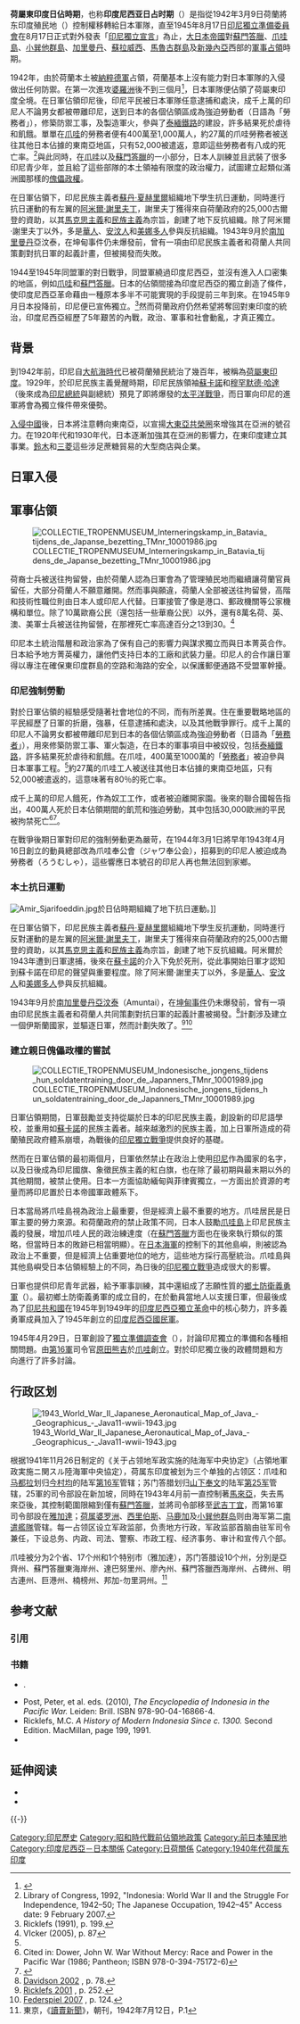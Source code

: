 {{Infobox former country
|conventional_long_name = 日占荷屬東印度
|native_name            =Pendudukan Jepang di Hindia Belanda <br>{{lang|ja|日本占領時期の蘭印}}
|era                    = [[第二次世界大戰|第二次世界大戰]]
|year_start             = 1942年
|year_end               = 1945年
|event_start            = 荷蘭政權移轉
|date_start             = 3月9日
|event1                 = 坤甸事件（坤甸大屠殺）
|date_event1            = 1943年2月13日
|event2                 = [[鄉土防衛義勇軍|鄉土防衛義勇軍暴動]]
|date_event2            = 1945年2月14日
|event_end              = 發表「[[印尼獨立宣言|印尼獨立宣言]]」
|date_end               = 8月17日

|status                 = 殖民地
|empire                 = 日本
|status_text            = [[大日本帝國|大日本帝國]]的軍事佔領地
|p1                     = 荷屬東印度
|flag_p1                = Flag of the Netherlands.svg
|p2                     = 葡屬帝汶
|flag_p2                = Flag of Portugal.svg
|s1                     = 印度尼西亞獨立革命
|flag_s1                = Flag of Indonesia.svg
|s2                     = 荷屬東印度
|flag_s2                = Flag of the Netherlands.svg
|s3                     = 葡屬帝汶
|flag_s3                = Flag of Portugal.svg
|image_map              = File:Japanese Indies.svg
|image_map_caption      = 前[[荷屬東印度|荷屬東印度]] (深紅) 於版圖最盛時的[[大日本帝國|大日本帝國]]（淺紅）的位置
|national_anthem        = 《[[君之代|君之代]]》
|national_motto         = 
|image_flag             = Merchant flag of Japan (1870).svg
|flag_type              = [[日本國旗|日本國旗]]
|image_coat             = Imperial Seal of Japan.svg                
| symbol_type           = [[菊花紋章|日本皇室紋章]]
|coa_size               = 80px
|capital                = [[雅加達|雅加達]]
|religion               = 
|common_languages       = [[日語|日語]]、[[印尼語|印尼語]]
|government_type        = [[軍事佔領|軍事佔領]]
|currency               = [[日本軍用手票|日本軍用手票]]<br/>[[荷屬印度盾|荷屬印度盾]]<br/>[[荷屬印度盧比|荷屬印度盧比]]
|footnotes              = 
|today                  = {{flag|East Timor}}<br/>{{flag|Indonesia}}
}}
{{印尼历史}}

'''荷屬東印度日佔時期'''，也称'''印度尼西亚日占时期'''（{{lang-ja|日本占領時期のインドネシア}}）是指從1942年3月9日荷蘭將东印度殖民地（{{lang|ja|蘭印（蘭領東印度）}}）控制權移轉給日本軍隊，直至1945年8月17日[[印度尼西亞獨立革命|印尼獨立準備委員會]]在8月17日正式對外發表「[[印尼獨立宣言|印尼獨立宣言]]」為止，[[大日本帝國|大日本帝國]]對[[蘇門答臘|蘇門答臘]]、[[爪哇島|爪哇島]]、[[小巽他群島|小巽他群島]]、[[加里曼丹|加里曼丹]]、[[蘇拉威西|蘇拉威西]]、[[馬魯古群島|馬魯古群島]]及[[新幾內亞|新幾內亞]]西部的[[軍事占領|軍事占領]]時期。

1942年，由於荷蘭本土被[[納粹德軍|納粹德軍]]占領，荷蘭基本上沒有能力對日本軍隊的入侵做出任何防禦。在第一次進攻[[婆羅洲|婆羅洲]]後不到三個月<ref>{{cite web|last=Klemen|first=L|url=http://www.dutcheastindies.webs.com/borneo.html|title=The conquer of Borneo Island, 1941-1942|date=1999–2000|work=|publisher=Dutch East Indies Campaign website|accessdate=2011-07-04|archive-date=2019-07-11|archive-url=https://web.archive.org/web/20190711160513/https://dutcheastindies.webs.com/borneo.html|dead-url=no}}</ref>，日本軍隊便佔領了荷屬東印度全境。在日軍佔領印尼後，印尼平民被日本軍隊任意逮捕和處決，成千上萬的印尼人不論男女都被帶離印尼，送到日本的各個佔領區成為強迫勞動者（日語為「勞務者」），修築防禦工事，及製造軍火，參與了[[泰緬鐵路|泰緬鐵路]]的建設，許多結果死於虐待和飢餓。單單在[[爪哇|爪哇]]的勞務者便有400萬至1,000萬人，約27萬的爪哇勞務者被送往其他日本佔據的東南亞地區，只有52,000被遣返，意即這些勞務者有八成的死亡率。<ref name="#1">Library of Congress, 1992, "Indonesia: World War II and the Struggle For Independence, 1942–50; The Japanese Occupation, 1942–45" Access date: 9 February 2007.</ref>與此同時，在[[爪哇|爪哇]]以及[[蘇門答臘|蘇門答臘]]的一小部分，日本人訓練並且武裝了很多印尼青少年，並且給了這些部隊的本土領袖有限度的政治權力，試圖建立起類似滿洲國那樣的[[傀儡政權|傀儡政權]]。

在日軍佔領下，印尼民族主義者[[蘇丹·夏赫里爾|蘇丹·夏赫里爾]]組織地下學生抗日運動，同時進行抗日運動的有左翼的[[阿米爾·謝里夫丁|阿米爾·謝里夫丁]]，謝里夫丁獲得來自荷蘭政府的25,000古爾登的資助，以其[[馬克思主義|馬克思主義]]和[[民族主義|民族主義]]為宗旨，創建了地下反抗組織。除了阿米爾·謝里夫丁以外，多是[[華人|華人]]、[[安汶島|安汶人]]和[[美娜多|美娜多人]]參與反抗組織。1943年9月於[[南加里曼丹|南加里曼丹]]亞汶泰，在坤甸事件仍未爆發前，曾有一項由印尼民族主義者和荷蘭人共同策劃對抗日軍的起義計畫，但被揭發而失敗。

1944至1945年同盟軍的對日戰爭，同盟軍繞過印度尼西亞，並沒有進入人口密集的地區，例如[[爪哇|爪哇]]和[[蘇門答臘|蘇門答臘]]。日本的佔領間接為印度尼西亞的獨立創造了條件，使印度尼西亞革命藉由一種原本多半不可能實現的手段提前三年到來。在1945年9月日本投降前，印尼便已宣佈獨立。<ref name="Ricklefs 1991, p. 199">Ricklefs (1991), p. 199.</ref>然而荷蘭政府仍然希望將奪回對東印度的統治，印度尼西亞經歷了5年艱苦的內戰，政治、軍事和社會動亂，才真正獨立。

== 背景 ==
到1942年前，印尼自[[大航海時代|大航海時代]]已被荷蘭殖民統治了幾百年，被稱為[[荷屬東印度|荷屬東印度]]。1929年，於印尼民族主義覺醒時期，印尼民族領袖[[蘇卡諾|蘇卡諾]]和[[穆罕默德·哈達|穆罕默德·哈達]]（後來成為[[印度尼西亞總統|印尼總統]]與副總統）預見了即將爆發的[[太平洋戰爭|太平洋戰爭]]，而日軍向印尼的進軍將會為獨立條件帶來優勢。{{sfn|Friend|p=29}}{{sfn|Vickers|pp=86-87}} 

[[第二次中日戰爭|入侵中國]]後，日本將注意轉向東南亞，以宣揚[[大東亞共榮圈|大東亞共榮圈]]來增強其在亞洲的號召力。在1920年代和1930年代，日本逐漸加強其在亞洲的影響力，在東印度建立其事業。[[鈴木商店|鈴木]]和[[三菱財閥|三菱]]這些涉足蔗糖貿易的大型商店與企業{{sfn|Vickers|pp=83–84}}。

== 日軍入侵 ==
{{main|荷屬東印度戰役}}

== 軍事佔領 ==

[[File:COLLECTIE_TROPENMUSEUM_Interneringskamp_in_Batavia_tijdens_de_Japanse_bezetting_TMnr_10001986.jpg|thumb]]

荷裔士兵被送往拘留營，由於荷蘭人認為日軍會為了管理殖民地而繼續讓荷蘭官員留任，大部分荷蘭人不願意離開。然而事與願違，荷蘭人全部被送往拘留營，高階和技術性職位則由日本人或印尼人代替{{sfn|Cribb & Brown|p=13}}。日軍接管了像是港口、郵政機關等公家機構和單位。除了10萬歐裔公民（還包括一些華裔公民）以外，還有8萬名荷、英、澳、美軍士兵被送往拘留營，在那裡死亡率高達百分之13到30。<ref>VIcker (2005), p. 87</ref>

印尼本土統治階層和政治家為了保有自己的影響力與謀求獨立而與日本菁英合作。日本給予地方菁英權力，讓他們支持日本的工廠和武裝力量。印尼人的合作讓日軍得以專注在確保東印度群島的空路和海路的安全，以保護郵便通路不受盟軍幹擾。

=== 印尼強制勞動 ===

對於日軍佔領的經驗感受隨著社會地位的不同，而有所差異。住在重要戰略地區的平民經歷了日軍的折磨，強暴，任意逮捕和處決，以及其他戰爭罪行。成千上萬的印尼人不論男女都被帶離印尼到日本的各個佔領區成為強迫勞動者（日語為「[[勞務者|勞務者]]」），用來修築防禦工事、軍火製造，在日本的軍事項目中被奴役，包括[[泰緬鐵路|泰緬鐵路]]，許多結果死於虐待和飢餓。在爪哇，400萬至1000萬的「[[勞務者|勞務者]]」被迫參與日本軍事工程。<ref name="#1"/>約27萬的爪哇工人被送往其他日本佔據的東南亞地區，只有52,000被遣返的，這意味著有80％的死亡率。

成千上萬的印尼人餓死，作為奴工工作，或者被迫離開家園。後來的聯合國報告指出，400萬人死於日本佔領期間的飢荒和強迫勞動，其中包括30,000歐洲的平民被拘禁死亡<ref>Cited in: Dower, John W. War Without Mercy: Race and Power in the Pacific War (1986; Pantheon; ISBN 978-0-394-75172-6)</ref><ref>{{Cite web |url=http://www.awf.or.jp/e1/netherlands.html |title=Women made to become comfort women - Netherlands |accessdate=2015-09-21 |archive-date=2015-09-23 |archive-url=https://web.archive.org/web/20150923181010/http://www.awf.or.jp/e1/netherlands.html |dead-url=yes }}</ref>。

在戰爭後期日軍對印尼的強制勞動更為嚴苛，在1944年3月1日將早年1943年4月16日創立的動員總部改為爪哇奉公會（ジャワ奉公会），招募到的印尼人被迫成為勞務者（ろうむしゃ），這些響應日本號召的印尼人再也無法回到家鄉。

=== 本土抗日運動 ===

[[File:Amir_Sjarifoeddin.jpg|thumb]]於日佔時期組織了地下抗日運動。]]

在日軍佔領下，印尼民族主義者[[蘇丹·夏赫里爾|蘇丹·夏赫里爾]]組織地下學生反抗運動，同時進行反對運動的是左翼的[[阿米爾·謝里夫丁|阿米爾·謝里夫丁]]，謝里夫丁獲得來自荷蘭政府的25,000古爾登的資助，以其[[馬克思主義|馬克思主義]]和[[民族主義|民族主義]]為宗旨，創建了地下反抗組織。阿米爾於1943年遭到日軍逮捕，後來在[[蘇卡諾|蘇卡諾]]的介入下免於死刑，從此事開始日軍才認知到蘇卡諾在印尼的聲望與重要程度。除了阿米爾·謝里夫丁以外，多是[[華人|華人]]、[[安汶群島|安汶人]]和[[美娜多|美娜多人]]參與反抗組織。

1943年9月於[[南加里曼丹|南加里曼丹]][[亞汶泰|亞汶泰]]（Amuntai），在[[坤甸事件|坤甸事件]]仍未爆發前，曾有一項由印尼民族主義者和荷蘭人共同策劃對抗日軍的起義計畫被揭發。<ref>[https://books.google.com/books?id=5oO6AAAAIAAJ&q=In+brief,+the+Japanese+had+discovered+a+plot+of+Dutch+and+Indonesian+nationalists+in+South+Kalimantan;+similar+intrigue+was+then+'found%22+in+operation+in+Pontianak.+It+was+announced+in+a+Malay+language+newspaper+that+the+plotters+were&dq=In+brief,+the+Japanese+had+discovered+a+plot+of+Dutch+and+Indonesian+nationalists+in+South+Kalimantan;+similar+intrigue+was+then+'found%22+in+operation+in+Pontianak.+It+was+announced+in+a+Malay+language+newspaper+that+the+plotters+were&hl=en&sa=X&ei=UwwiUpnPG6mlsQS-34G4CA&ved=0CCwQ6AEwAA Davidson 2002] {{Wayback|url=https://books.google.com/books?id=5oO6AAAAIAAJ&q=In+brief%2C+the+Japanese+had+discovered+a+plot+of+Dutch+and+Indonesian+nationalists+in+South+Kalimantan%3B+similar+intrigue+was+then+%27found%22+in+operation+in+Pontianak.+It+was+announced+in+a+Malay+language+newspaper+that+the+plotters+were&dq=In+brief%2C+the+Japanese+had+discovered+a+plot+of+Dutch+and+Indonesian+nationalists+in+South+Kalimantan%3B+similar+intrigue+was+then+%27found%22+in+operation+in+Pontianak.+It+was+announced+in+a+Malay+language+newspaper+that+the+plotters+were&hl=en&sa=X&ei=UwwiUpnPG6mlsQS-34G4CA&ved=0CCwQ6AEwAA |date=20160610013906 }}, p. 78.</ref>計劃涉及建立一個伊斯蘭國家，並驅逐日軍，然而計劃失敗了。<ref name="Ricklefs 2001">[https://books.google.com/books?id=0GrWCmZoEBMC&pg=PA252&dq=amuntai+japanese&hl=en&sa=X&ei=cyZDU96IPIWw2gWY3oCgCg&ved=0CEwQ6AEwBg#v=onepage&q=amuntai%20japanese&f=false Ricklefs 2001] {{Wayback|url=https://books.google.com/books?id=0GrWCmZoEBMC&pg=PA252&dq=amuntai+japanese&hl=en&sa=X&ei=cyZDU96IPIWw2gWY3oCgCg&ved=0CEwQ6AEwBg#v=onepage&q=amuntai%20japanese&f=false |date=20160124204240 }}, p. 252.</ref><ref>[https://books.google.com/books?id=5Qf39DpguysC&pg=PA124&dq=Amuntai+South+Kalimantan+drive+Japanese+out+Islamic+state+1944+Muslims+killed+Japanese&hl=en&sa=X&ei=MSZDU6jCJuaA2AXP6YDQCA&ved=0CCwQ6wEwAA#v=onepage&q=Amuntai%20South%20Kalimantan%20drive%20Japanese%20out%20Islamic%20state%201944%20Muslims%20killed%20Japanese&f=false Federspiel 2007] {{Wayback|url=https://books.google.com/books?id=5Qf39DpguysC&pg=PA124&dq=Amuntai+South+Kalimantan+drive+Japanese+out+Islamic+state+1944+Muslims+killed+Japanese&hl=en&sa=X&ei=MSZDU6jCJuaA2AXP6YDQCA&ved=0CCwQ6wEwAA#v=onepage&q=Amuntai%20South%20Kalimantan%20drive%20Japanese%20out%20Islamic%20state%201944%20Muslims%20killed%20Japanese&f=false |date=20160511181628 }}, p. 124.</ref>

=== 建立親日傀儡政權的嘗試 ===

[[File:COLLECTIE_TROPENMUSEUM_Indonesische_jongens_tijdens_hun_soldatentraining_door_de_Japanners_TMnr_10001989.jpg|thumb]]

日軍佔領期間，日軍鼓勵並支持從屬於日本的印尼民族主義，創設新的印尼語學校，並重用如[[蘇卡諾|蘇卡諾]]的民族主義者。越來越激烈的民族主義，加上日軍所造成的荷蘭殖民政府體系崩壞，為戰後的[[印尼獨立戰爭|印尼獨立戰爭]]提供良好的基礎。{{sfn|Vickers|p=85}}

然而在日軍佔領的最初兩個月，日軍依然禁止在政治上使用[[印尼|印尼]]作為國家的名字，以及日後成為印尼國旗、象徵民族主義的紅白旗，也在除了最初期與最末期以外的其他期間，被禁止使用。日本一方面協助緬甸與菲律賓獨立，一方面出於資源的考量而將印尼置於日本帝國軍政體系下。

日本當局將爪哇島視為政治上最重要，但是經濟上最不重要的地方。爪哇居民是日軍主要的勞力來源。和荷蘭政府的禁止政策不同，日本人鼓勵[[爪哇島|爪哇島]]上印尼民族主義的發展，增加爪哇人民的政治練達度（在[[蘇門答臘|蘇門答臘]]方面也在後來執行類似的策略，但當時日本的敗跡已相當明顯）。在[[日本帝國海軍|日本海軍]]的控制下的其他島嶼，則被認為政治上不重要，但是經濟上佔重要地位的地方，這些地方採行高壓統治。爪哇島與其他島嶼受日本佔領經驗上的不同，為日後的[[印尼獨立戰爭|印尼獨立戰爭]]造成很大的影響。

日軍也提供印尼青年武器，給予軍事訓練，其中還組成了志願性質的[[鄉土防衛義勇軍|鄉土防衛義勇軍]]（{{lang-id|PETA}}）。最初鄉土防衛義勇軍的成立目的，在於動員當地人以支援日軍，但最後成為了[[印度尼西亞共和國|印尼共和國]]在1945年到1949年的[[印度尼西亞獨立革命|印度尼西亞獨立革命]]中的核心勢力，許多義勇軍成員加入了1945年創立的[[印度尼西亞軍事|印度尼西亞國民軍]]。

1945年4月29日，日軍創設了[[獨立準備調查會|獨立準備調查會]]（{{lang-id|BPUPKI}}），討論印尼獨立的準備和各種相關問題。由[[第16軍_(日本陸軍)|第16軍]]司令官[[原田熊吉|原田熊吉]]於[[爪哇|爪哇]]創立。對於印尼獨立後的政體問題和方向進行了許多討論。

== 行政区划 ==

[[File:1943_World_War_II_Japanese_Aeronautical_Map_of_Java_-_Geographicus_-_Java11-wwii-1943.jpg|thumb]]

根据1941年11月26日制定的《关于占领地军政实施的陆海军中央协定》（占領地軍政実施ニ関スル陸海軍中央協定），荷属东印度被划为三个单独的占领区：爪哇和[[马都拉|马都拉]]划归[[今村均|今村均]]的陆军[[第16軍_(日本陸軍)|第16军]]管辖；苏门答腊划归[[山下奉文|山下奉文]]的陆军[[第25軍_(日本陸軍)|第25军]]管辖，25軍的司令部設在新加坡{{sfn|Ricklefs|1991|p=199}}，同時在1943年4月前一直控制著[[馬來亞|馬來亞]]，失去馬來亞後，其控制範圍限縮到僅有[[蘇門答臘|蘇門答臘]]，並將司令部移至[[武吉丁宜_(西蘇門答臘省)|武吉丁宜]]，而第16軍司令部設在[[雅加達|雅加達]]；[[荷属婆罗洲|荷属婆罗洲]]、[[西里伯斯|西里伯斯]]、[[摩鹿加群岛|马鹿加]]及[[小巽他群岛|小巽他群岛]]则由海军第二[[南遣艦隊|南遣艦隊]]管辖。每一占领区设立军政监部，负责地方行政，军政监部首脑由驻军司令兼任，下设总务、内政、司法、警察、市政工程、经济事务、审计和宣传八个部。

爪哇被分为2个省、17个州和1个特别市（雅加達），苏门答腊设10个州，分別是亞齊州、蘇門答臘東海岸州、達巴努里州、廖內州、蘇門答臘西海岸州、占碑州、明古連州、巨港州、楠榜州、邦加-勿里洞州。<ref>東京，《[[讀賣新聞|讀賣新聞]]》，朝刊，1942年7月12日，P.1</ref>

== 参考文献 ==
=== 引用 ===
{{Reflist}}

=== 书籍 ===
* {{cite book  | last = Cribb  | first = Robert | last2 = Brown  | first2 = Colin  | title = Modern Indonesia: A History Since 1945  | url = https://archive.org/details/modernindonesiah00crib  | place = Harlow, Essex, England  | publisher = Longman Group, Ltd  | year = 1995 | isbn= 0-582-05713-2  | postscript = <!-- None -->}}.
* Post, Peter, et al. eds. (2010), ''The Encyclopedia of Indonesia in the Pacific War.'' Leiden: Brill. ISBN 978-90-04-16866-4.
* Ricklefs, M.C. ''A History of Modern Indonesia Since c. 1300.'' Second Edition. MacMillan, page 199, 1991.
* {{cite book  | last =Vickers| first = Adrain | authorlink =  | coauthors =  | title = A Modern History of Indonesia| publisher = Cambridge| year = 2005| location =  | pages = | url =  | doi =  | isbn =978-11-39-44761-4 }}

== 延伸阅读 ==
* {{cite book |author=Anderson, Ben |title = Java in a Time of Revolution: Occupation and Resistance, 1944-1946 |year = 1972 |publisher = [[康奈尔大学出版社|康奈尔大学出版社]] |location = Ithaca, N.Y.|isbn=0-8014-0687-0}}
* {{cite book |author = Hillen, Ernest |title = The Way of a Boy: A Memoir of Java |url = https://archive.org/details/wayofboymemoirof0000hill |year=1993 |publisher=Viking |location=Toronto |isbn = 0-670-85049-7}}

{{-}}
{{印度尼西亚话题}}
{{大东亚共荣圈}}

[[Category:印尼歷史|Category:印尼歷史]]
[[Category:昭和時代戰前佔領地政策|Category:昭和時代戰前佔領地政策]]
[[Category:前日本殖民地|Category:前日本殖民地]]
[[Category:印度尼西亞－日本關係|Category:印度尼西亞－日本關係]]
[[Category:日荷關係|Category:日荷關係]]
[[Category:1940年代荷属东印度|Category:1940年代荷属东印度]]